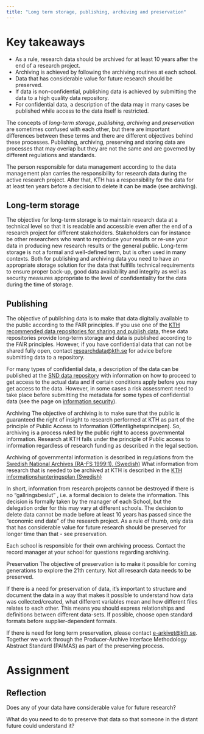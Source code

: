 ```yaml
---
title: "Long term storage, publishing, archiving and preservation"
---
```

# Key takeaways
- As a rule, research data should be archived for at least 10 years after the end of a research project.
- Archiving is achieved by following the archiving routines at each school. 
- Data that has considerable value for future research should be preserved.
- If data is non-confidential, publishing data is achieved by submitting the data to a high quality data repository.
- For confidential data, a description of the data may in many cases be published while access to the data itself is restricted.

The concepts of *long-term storage*, *publishing*, *archiving* and *preservation* are sometimes confused with each other, but there are important differences between these terms and there are different objectives behind these processes. Publishing, archiving, preserving and storing data are processes that may overlap but they are not the same and are governed by different regulations and standards.

The person responsible for data management according to the data management plan carries the responsibility for research data during the active research project. After that, KTH has a responsibility for the data for at least ten years before a decision to delete it can be made (see archiving).

## Long-term storage
The objective for long-term storage is to maintain research data at a technical level so that it is readable and accessible even after the end of a research project for different stakeholders.  Stakeholders can for instance be other researchers who want to reproduce your results or re-use your data in producing new research results or the general public. Long-term storage is not a formal and well-defined term, but is often used in many contexts. Both for publishing and archiving data you need to have an appropriate storage solution for the data that fulfills technical requirements to ensure proper back-up, good data availability and integrity as well as security measures appropriate to the level of confidentiality for the data during the time of storage.

## Publishing
The objective of publishing data is to make that data digitally available to the public according to the FAIR principles. If you use one of the [KTH recommended data repositories for sharing and publish data](https://www.kth.se/en/biblioteket/publicera-analysera/hantera-forskningsdata/deponera-och-publicera-data-1.861137), these data repositories provide long-term storage and data is published according to the FAIR principles. However, if you have confidential data that can not be shared fully open, contact [researchdata@kth.se](mailto:researchdata@kth.se) for advice before submitting data to a repository.

For many types of confidential data, a description of the data can be published at the [SND data repository](https://snd.se/sv) with information on how to proceed to get access to the actual data and if certain conditions apply before you may get access to the data. However, in some cases a risk assessment need to take place before submitting the metadata for some types of confidential data (see the page on [information security](information-security/information-security.qmd)).

Archiving
The objective of archiving is to make sure that the public is guaranteed the right of insight to research performed at KTH as part of the principle of Public Access to Information (Offentlighetsprincipen). So, archiving is a process ruled by the public right to access governmental information. Research at KTH falls under the principle of Public access to information regardless of research funding as described in the legal section. 

Archiving of governmental information is described in regulations from the [Swedish National Archives (RA-FS 1999:1), (Swedish)](https://foreskrifter.riksarkivet.se/rafs/75) What information from research that is needed to be archived at KTH is described in the [KTH informationshanteringsplan (Swedish)](https://intra.kth.se/administration/dokument/informationshanteringsplan/ihp-1.1108761) 

In short, information from research projects cannot be destroyed if there is no "gallringsbeslut" , i.e. a formal decision to delete the information. This decision is formally taken by the manager of each School, but the delegation order for this may vary at different schools.  The decision to delete data cannot be made before at least 10 years has passed since the "economic end date" of the research project. As a rule of thumb, only data that has considerable value for future research should be preserved for longer time than that - see preservation.

Each school is responsible for their own archiving process. Contact the record manager at your school for questions regarding archiving.

Preservation
The objective of preservation is to make it possible for coming generations to explore the 21th century. Not all research data needs to be preserved.

If there is a need for preservation of data, it's important to structure and document the data in a way that makes it possible to understand how data was collected/created, what different variables mean and how different files relates to each other. This means you should express relationships and definitions between different data-sets. If possible, choose open standard formats before supplier-dependent formats.

If there is need for long term preservation, please contact [e-arkivet@kth.se](mailto:e-arkivet@kth.se). Together we work through the Producer-Archive Interface Methodology Abstract Standard (PAIMAS) as part of the preserving process.

# Assignment
## Reflection
Does any of your data have considerable value for future research?

What do you need to do to preserve that data so that someone in the distant future could understand it?